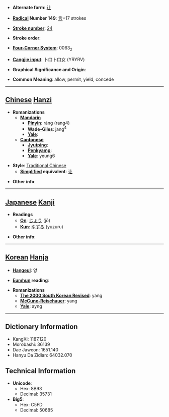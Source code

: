 * '''Alternate form''': [[让]]

* '''[[Wiktionary:Chinese radical index| Radical]] Number 149''': [[Wiktionary:Chinese radical index 言|言]]+17 strokes

* '''[[Wiktionary:Chinese total strokes index|Stroke number]]''': [[Wiktionary:Chinese total strokes index 24|24]]

* '''Stroke order''': 

* '''[[Wiktionary:Chinese four corner index|Four-Corner System]]''': 0063<sub>2</sub>

* '''[[Wiktionary:Chinese Cangjie index|Cangjie input]]''': 卜口卜口女 (YRYRV)

* '''Graphical Significance and Origin''': 

* '''Common Meaning''': allow, permit, yield, concede

----

== [[Chinese]] [[Hanzi]] ==

* '''Romanizations'''
** '''[[Mandarin]]'''
*** '''[[Pinyin]]''': ràng (rang4)
*** '''[[Wade-Giles]]''': jang<sup>4</sup>
*** '''[[Yale]]''': 
** '''[[Cantonese]]'''
*** '''[[Jyutping]]''':
*** '''[[Penkyamp]]''': 
*** '''[[Yale]]''': yeung6

* '''Style''': [[Traditional Chinese]] 
** '''[[Simplified Chinese|Simplified]] equivalent''': [[让]]

* '''Other info''': 

----

== [[Japanese]] [[Kanji]] ==

* '''Readings'''
** '''[[On]]''': [[じょう]] (jō)
** '''[[Kun]]''': [[ゆずる]] (yuzuru)

* '''Other info''':  

----

== [[Korean]] [[Hanja]] ==

* '''[[Hangeul]]''': 양

* '''[[Eumhun]] reading''': 

* '''Romanizations'''
** '''[[The 2000 South Korean Revised Romanization|The 2000 South Korean Revised]]''': yang
** '''[[McCune-Reischauer]]''': yang
** '''[[Yale]]''': ayng

----

== Dictionary Information ==

* KangXi: 1187.120
* Morobashi: 36139
* Dae Jaweon: 1651.140
* Hanyu Da Zidian: 64032.070

== Technical Information ==

* '''Unicode''':
** Hex: 8B93
** Decimal: 35731
* '''Big5''':
** Hex: C5FD
** Decimal: 50685
